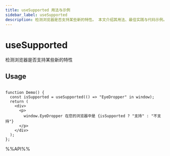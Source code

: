 ```yaml
---
title: useSupported 用法与示例
sidebar_label: useSupported
description: 检测浏览器是否支持某些新的特性。 本文介绍其用法、最佳实践与代码示例。适用于 React 开发中需要处理副作用的场景。
---
```

# useSupported

检测浏览器是否支持某些新的特性

## Usage

```tsx live

function Demo() {
  const isSupported = useSupported(() => "EyeDropper" in window);
  return (
    <div>
      <p>
        window.EyeDropper 在您的浏览器中是 {isSupported ? "支持" : "不支持"}
      </p>
    </div>
  );
};

```

%%API%%